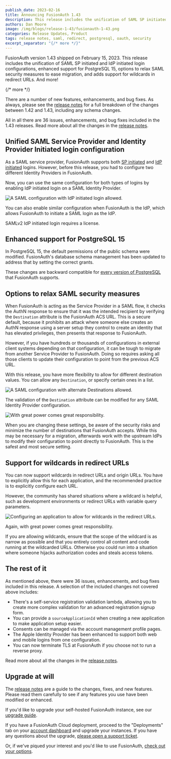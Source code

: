 ```yaml
---
publish_date: 2023-02-16 
title: Announcing FusionAuth 1.43
description: This release includes the unification of SAML SP initiated and IdP initiated login configurations, enhanced support for PostgreSQL 15, options to relax SAML security measures to ease migration, and adds support for wildcards in redirect URL.
authors: Dan Moore
image: /img/blogs/release-1-43/fusionauth-1-43.png
categories: Release Updates, Product
tags: release notes, saml, redirect, postgresql, oauth, security
excerpt_separator: "{/* more */}"
---
```


FusionAuth version 1.43 shipped on February 15, 2023. This release includes the unification of SAML SP initiated and IdP initiated login configurations, enhanced support for PostgreSQL 15, options to relax SAML security measures to ease migration, and adds support for wildcards in redirect URLs. And more!

{/* more */}

There are a number of new features, enhancements, and bug fixes. As always, please see the [release notes](/docs/v1/tech/release-notes#version-1-43-0) for a full breakdown of the changes between 1.42 and 1.43, including any schema changes.

All in all there are 36 issues, enhancements, and bug fixes included in the 1.43 releases. Read more about all the changes in the [release notes](/docs/v1/tech/release-notes#version-1-43-0).

## Unified SAML Service Provider and Identity Provider Initiated login configuration

As a SAML service provider, FusionAuth supports both [SP initiated](/docs/v1/tech/identity-providers/samlv2/) and [IdP initiated](/docs/v1/tech/identity-providers/samlv2-idp-initiated/) logins. However, before this release, you had to configure two different Identity Providers in FusionAuth.

Now, you can use the same configuration for both types of logins by enabling IdP initiated login on a SAML Identity Provider.

![A SAML configuration with IdP initiated login allowed.](/img/blogs/release-1-43/saml-v2-unification.png)

You can also enable similar configuration when FusionAuth is the IdP, which allows FusionAuth to initiate a SAML login as the IdP. 

SAMLv2 IdP initiated login requires a license.

## Enhanced support for PostgreSQL 15

In PostgreSQL 15, the default permissions of the public schema were modified. FusionAuth's database schema management has been updated to address that by setting the correct grants.

These changes are backward compatible for [every version of PostgreSQL](/docs/v1/tech/installation-guide/system-requirements#database) that FusionAuth supports.

## Options to relax SAML security measures

When FusionAuth is acting as the Service Provider in a SAML flow, it checks the AuthN response to ensure that it was the intended recipient by verifying the `Destination` attribute is the FusionAuth ACS URL. This is a secure default, because it prohibits an attack where someone else creates an AuthN response using a server setup they control to create an identity that has elevated privileges, then presents that response to FusionAuth.

However, if you have hundreds or thousands of configurations in external client systems depending on that configuration, it can be tough to migrate from another Service Provider to FusionAuth. Doing so requires asking all those clients to update their configuration to point from the previous ACS URL. 

With this release, you have more flexibility to allow for different destination values. You can allow any `Destination`, or specify certain ones in a list.

![A SAML configuration with alternate Destinations allowed.](/img/blogs/release-1-43/saml-v2-destination-alternates.png)

The validation of the `Destination` attribute can be modified for any SAML Identity Provider configuration.

![With great power comes great responsibility.](/img/blogs/release-1-43/saml-destination-validation.png)

<Aside type="caution">When you are changing these settings, be aware of the security risks and minimize the number of destinations that FusionAuth accepts. While this may be necessary for a migration, afterwards work with the upstream IdPs to modify their configuration to point directly to FusionAuth. This is the safest and most secure setting.</Aside>

## Support for wildcards in redirect URLs

You can now support wildcards in redirect URLs and origin URLs. You have to explicitly allow this for each application, and the recommended practice is to explicitly configure each URL.

However, the community has shared situations where a wildcard is helpful, such as development environments or redirect URLs with variable query parameters.

![Configuring an application to allow for wildcards in the redirect URLs.](/img/blogs/release-1-43/oauth2-redirect-url-wildcards.png)

Again, with great power comes great responsibility.

<Aside nodark="true" type="caution">If you are allowing wildcards, ensure that the scope of the wildcard is as narrow as possible and that you entirely control all content and code running at the wildcarded URLs. Otherwise you could run into a situation where someone hijacks authorization codes and steals access tokens.</Aside>

## The rest of it

As mentioned above, there were 36 issues, enhancements, and bug fixes included in this release. A selection of the included changes not covered above includes:

* There's a self-service registration validation lambda, allowing you to create more complex validation for an advanced registration signup form.
* You can provide a `sourceApplicationId` when creating a new application to make application setup easier.
* Consents can be managed via the account management profile pages.
* The Apple Identity Provider has been enhanced to support both web and mobile logins from one configuration.
* You can now terminate TLS at FusionAuth if you choose not to run a reverse proxy.

Read more about all the changes in the [release notes](/docs/v1/tech/release-notes#version-1-43-0).

## Upgrade at will

The [release notes](/docs/v1/tech/release-notes#version-1-43-0) are a guide to the changes, fixes, and new features. Please read them carefully to see if any features you use have been modified or enhanced.

If you'd like to upgrade your self-hosted FusionAuth instance, see our [upgrade guide](/docs/v1/tech/admin-guide/upgrade). 

If you have a FusionAuth Cloud deployment, proceed to the "Deployments" tab on your <a href="https://account.fusionauth.io/account/deployment/" target="_blank">account dashboard</a> and upgrade your instances. If you have any questions about the upgrade, <a href="https://account.fusionauth.io/account/support/" target="_blank">please open a support ticket</a>.

Or, if we've piqued your interest and you'd like to use FusionAuth, [check out your options](/pricing).

